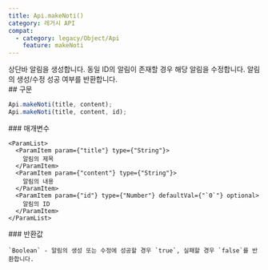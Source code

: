 ```yaml
---
title: Api.makeNoti()
category: 레거시 API
compat:
  - category: legacy/Object/Api
    feature: makeNoti
---
```


<Section>
  상단바 알림을 생성합니다. 동일 ID의 알림이 존재할 경우 해당 알림을 수정합니다. 알림의 생성/수정 성공 여부를 반환합니다.
</Section>
<Section>
  ## 구문

  ~~~js
  Api.makeNoti(title, content);
  Api.makeNoti(title, content, id);
  ~~~

  <Section>
    ### 매개변수

    <ParamList>
      <ParamItem param={"title"} type={"String"}>
        알림의 제목
      </ParamItem>
      <ParamItem param={"content"} type={"String"}>
        알림의 내용
      </ParamItem>
      <ParamItem param={"id"} type={"Number"} defaultVal={"`0`"} optional>
        알림의 ID
      </ParamItem>
    </ParamList>
  </Section>
  <Section>
    ### 반환값

    `Boolean` - 알림의 생성 또는 수정에 성공할 경우 `true`, 실패할 경우 `false`를 반환합니다.
  </Section>
</Section>